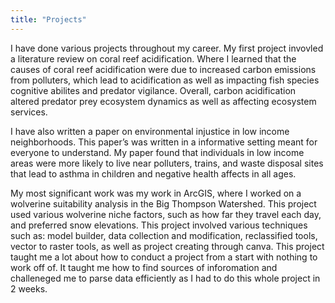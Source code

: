 ```yaml
---
title: "Projects"
---
```


I have done various projects throughout my career. My first project invovled a literature review on coral reef acidification. Where I learned that the causes of coral reef acidification were due to increased carbon emissions from polluters, which lead to acidification as well as impacting fish species cognitive abilites and predator vigilance. Overall, carbon acidification altered predator prey ecosystem dynamics as well as affecting ecosystem services.

I have also written a paper on environmental injustice in low income neighborhoods. This paper's was written in a informative setting meant for everyone to understand. My paper found that individuals in low income areas were more likely to live near polluters, trains, and waste disposal sites that lead to asthma in children and negative health affects in all ages.

My most significant work was my work in ArcGIS, where I worked on a wolverine suitability analysis in the Big Thompson Watershed. This project used various wolverine niche factors, such as how far they travel each day, and preferred snow elevations. This project involved various techniques such as: model builder, data collection and modification, reclassified tools, vector to raster tools, as well as project creating through canva. This project taught me a lot about how to conduct a project from a start with nothing to work off of. It taught me how to find sources of inforomation and challeneged me to parse data efficiently as I had to do this whole project in 2 weeks.
